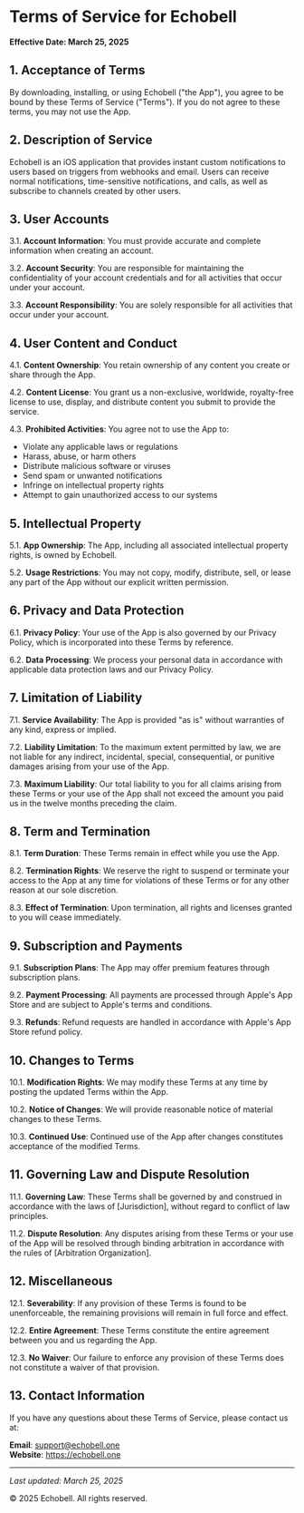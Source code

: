 # Terms of Service for Echobell

**Effective Date: March 25, 2025**

## 1. Acceptance of Terms

By downloading, installing, or using Echobell ("the App"), you agree to be bound by these Terms of Service ("Terms"). If you do not agree to these terms, you may not use the App.

## 2. Description of Service

Echobell is an iOS application that provides instant custom notifications to users based on triggers from webhooks and email. Users can receive normal notifications, time-sensitive notifications, and calls, as well as subscribe to channels created by other users.

## 3. User Accounts

3.1. **Account Information**: You must provide accurate and complete information when creating an account.

3.2. **Account Security**: You are responsible for maintaining the confidentiality of your account credentials and for all activities that occur under your account.

3.3. **Account Responsibility**: You are solely responsible for all activities that occur under your account.

## 4. User Content and Conduct

4.1. **Content Ownership**: You retain ownership of any content you create or share through the App.

4.2. **Content License**: You grant us a non-exclusive, worldwide, royalty-free license to use, display, and distribute content you submit to provide the service.

4.3. **Prohibited Activities**: You agree not to use the App to:

- Violate any applicable laws or regulations
- Harass, abuse, or harm others
- Distribute malicious software or viruses
- Send spam or unwanted notifications
- Infringe on intellectual property rights
- Attempt to gain unauthorized access to our systems

## 5. Intellectual Property

5.1. **App Ownership**: The App, including all associated intellectual property rights, is owned by Echobell.

5.2. **Usage Restrictions**: You may not copy, modify, distribute, sell, or lease any part of the App without our explicit written permission.

## 6. Privacy and Data Protection

6.1. **Privacy Policy**: Your use of the App is also governed by our Privacy Policy, which is incorporated into these Terms by reference.

6.2. **Data Processing**: We process your personal data in accordance with applicable data protection laws and our Privacy Policy.

## 7. Limitation of Liability

7.1. **Service Availability**: The App is provided "as is" without warranties of any kind, express or implied.

7.2. **Liability Limitation**: To the maximum extent permitted by law, we are not liable for any indirect, incidental, special, consequential, or punitive damages arising from your use of the App.

7.3. **Maximum Liability**: Our total liability to you for all claims arising from these Terms or your use of the App shall not exceed the amount you paid us in the twelve months preceding the claim.

## 8. Term and Termination

8.1. **Term Duration**: These Terms remain in effect while you use the App.

8.2. **Termination Rights**: We reserve the right to suspend or terminate your access to the App at any time for violations of these Terms or for any other reason at our sole discretion.

8.3. **Effect of Termination**: Upon termination, all rights and licenses granted to you will cease immediately.

## 9. Subscription and Payments

9.1. **Subscription Plans**: The App may offer premium features through subscription plans.

9.2. **Payment Processing**: All payments are processed through Apple's App Store and are subject to Apple's terms and conditions.

9.3. **Refunds**: Refund requests are handled in accordance with Apple's App Store refund policy.

## 10. Changes to Terms

10.1. **Modification Rights**: We may modify these Terms at any time by posting the updated Terms within the App.

10.2. **Notice of Changes**: We will provide reasonable notice of material changes to these Terms.

10.3. **Continued Use**: Continued use of the App after changes constitutes acceptance of the modified Terms.

## 11. Governing Law and Dispute Resolution

11.1. **Governing Law**: These Terms shall be governed by and construed in accordance with the laws of [Jurisdiction], without regard to conflict of law principles.

11.2. **Dispute Resolution**: Any disputes arising from these Terms or your use of the App will be resolved through binding arbitration in accordance with the rules of [Arbitration Organization].

## 12. Miscellaneous

12.1. **Severability**: If any provision of these Terms is found to be unenforceable, the remaining provisions will remain in full force and effect.

12.2. **Entire Agreement**: These Terms constitute the entire agreement between you and us regarding the App.

12.3. **No Waiver**: Our failure to enforce any provision of these Terms does not constitute a waiver of that provision.

## 13. Contact Information

If you have any questions about these Terms of Service, please contact us at:

**Email**: support@echobell.one  
**Website**: https://echobell.one

---

_Last updated: March 25, 2025_

© 2025 Echobell. All rights reserved.
